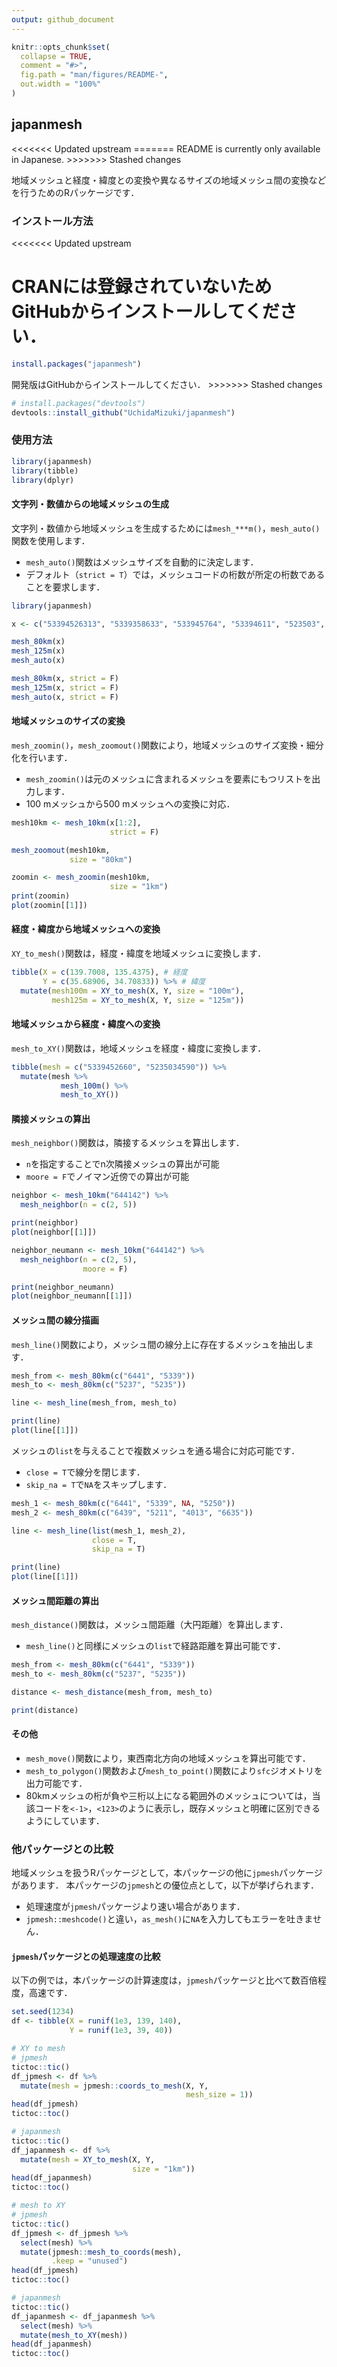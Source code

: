 ```yaml
---
output: github_document
---
```


<!-- README.md is generated from README.Rmd. Please edit that file -->

```r
knitr::opts_chunk$set(
  collapse = TRUE,
  comment = "#>",
  fig.path = "man/figures/README-",
  out.width = "100%"
)
```

## japanmesh

<<<<<<< Updated upstream
<!-- badges: start -->
<!-- badges: end -->
=======
README is currently only available in Japanese.
>>>>>>> Stashed changes

地域メッシュと経度・緯度との変換や異なるサイズの地域メッシュ間の変換などを行うためのRパッケージです．

### インストール方法

<<<<<<< Updated upstream
<!-- You can install the released version of japanmesh from [CRAN](https://CRAN.R-project.org) with: -->

<!-- ``` r -->
<!-- install.packages("japanmesh") -->
<!-- ``` -->

<!-- And the development version from [GitHub](https://github.com/) with: -->

CRANには登録されていないためGitHubからインストールしてください．
=======
``` r
install.packages("japanmesh")
```

開発版はGitHubからインストールしてください．
>>>>>>> Stashed changes

``` r
# install.packages("devtools")
devtools::install_github("UchidaMizuki/japanmesh")
```
### 使用方法

```r
library(japanmesh)
library(tibble)
library(dplyr)
```

#### 文字列・数値からの地域メッシュの生成

文字列・数値から地域メッシュを生成するためには`mesh_***m()`，`mesh_auto()`関数を使用します．

- `mesh_auto()`関数はメッシュサイズを自動的に決定します．
- デフォルト（`strict = T`）では，メッシュコードの桁数が所定の桁数であることを要求します．

```r
library(japanmesh)

x <- c("53394526313", "5339358633", "533945764", "53394611", "523503", "5339", NA)

mesh_80km(x)
mesh_125m(x)
mesh_auto(x)

mesh_80km(x, strict = F)
mesh_125m(x, strict = F)
mesh_auto(x, strict = F)
```

#### 地域メッシュのサイズの変換

`mesh_zoomin()`，`mesh_zoomout()`関数により，地域メッシュのサイズ変換・細分化を行います．

- `mesh_zoomin()`は元のメッシュに含まれるメッシュを要素にもつリストを出力します．
- 100 mメッシュから500 mメッシュへの変換に対応．

```r
mesh10km <- mesh_10km(x[1:2],
                      strict = F)

mesh_zoomout(mesh10km, 
             size = "80km")

zoomin <- mesh_zoomin(mesh10km,
                      size = "1km")
print(zoomin)
plot(zoomin[[1]])
```

#### 経度・緯度から地域メッシュへの変換

`XY_to_mesh()`関数は，経度・緯度を地域メッシュに変換します．

```r
tibble(X = c(139.7008, 135.4375), # 経度
       Y = c(35.68906, 34.70833)) %>% # 緯度
  mutate(mesh100m = XY_to_mesh(X, Y, size = "100m"),
         mesh125m = XY_to_mesh(X, Y, size = "125m"))
```

#### 地域メッシュから経度・緯度への変換

`mesh_to_XY()`関数は，地域メッシュを経度・緯度に変換します．

```r
tibble(mesh = c("5339452660", "5235034590")) %>% 
  mutate(mesh %>% 
           mesh_100m() %>% 
           mesh_to_XY())
```

#### 隣接メッシュの算出

`mesh_neighbor()`関数は，隣接するメッシュを算出します．

- `n`を指定することでn次隣接メッシュの算出が可能
- `moore = F`でノイマン近傍での算出が可能

```r
neighbor <- mesh_10km("644142") %>% 
  mesh_neighbor(n = c(2, 5))

print(neighbor)
plot(neighbor[[1]])

neighbor_neumann <- mesh_10km("644142") %>% 
  mesh_neighbor(n = c(2, 5),
                moore = F)

print(neighbor_neumann)
plot(neighbor_neumann[[1]])
```

#### メッシュ間の線分描画

`mesh_line()`関数により，メッシュ間の線分上に存在するメッシュを抽出します．

```r
mesh_from <- mesh_80km(c("6441", "5339"))
mesh_to <- mesh_80km(c("5237", "5235"))

line <- mesh_line(mesh_from, mesh_to)

print(line)
plot(line[[1]])
```

メッシュの`list`を与えることで複数メッシュを通る場合に対応可能です．

- `close = T`で線分を閉じます．
- `skip_na = T`で`NA`をスキップします．

```r
mesh_1 <- mesh_80km(c("6441", "5339", NA, "5250"))
mesh_2 <- mesh_80km(c("6439", "5211", "4013", "6635"))

line <- mesh_line(list(mesh_1, mesh_2), 
                  close = T,
                  skip_na = T)

print(line)
plot(line[[1]])
```

#### メッシュ間距離の算出

`mesh_distance()`関数は，メッシュ間距離（大円距離）を算出します．

- `mesh_line()`と同様にメッシュの`list`で経路距離を算出可能です．

```r
mesh_from <- mesh_80km(c("6441", "5339"))
mesh_to <- mesh_80km(c("5237", "5235"))

distance <- mesh_distance(mesh_from, mesh_to)

print(distance)
```

#### その他
- `mesh_move()`関数により，東西南北方向の地域メッシュを算出可能です．
- `mesh_to_polygon()`関数および`mesh_to_point()`関数により`sfc`ジオメトリを出力可能です．
- 80kmメッシュの桁が負や三桁以上になる範囲外のメッシュについては，当該コードを`<-1>`，`<123>`のように表示し，既存メッシュと明確に区別できるようにしています．

### 他パッケージとの比較

地域メッシュを扱うRパッケージとして，本パッケージの他に`jpmesh`パッケージがあります．
本パッケージの`jpmesh`との優位点として，以下が挙げられます．

- 処理速度が`jpmesh`パッケージより速い場合があります．
- `jpmesh::meshcode()`と違い，`as_mesh()`に`NA`を入力してもエラーを吐きません．

#### `jpmesh`パッケージとの処理速度の比較

以下の例では，本パッケージの計算速度は，`jpmesh`パッケージと比べて数百倍程度，高速です．

```r
set.seed(1234)
df <- tibble(X = runif(1e3, 139, 140),
             Y = runif(1e3, 39, 40))

# XY to mesh
# jpmesh
tictoc::tic()
df_jpmesh <- df %>% 
  mutate(mesh = jpmesh::coords_to_mesh(X, Y,
                                       mesh_size = 1))
head(df_jpmesh)
tictoc::toc()

# japanmesh
tictoc::tic()
df_japanmesh <- df %>% 
  mutate(mesh = XY_to_mesh(X, Y, 
                           size = "1km"))
head(df_japanmesh)
tictoc::toc()

# mesh to XY
# jpmesh
tictoc::tic()
df_jpmesh <- df_jpmesh %>% 
  select(mesh) %>% 
  mutate(jpmesh::mesh_to_coords(mesh),
         .keep = "unused")
head(df_jpmesh)
tictoc::toc()

# japanmesh
tictoc::tic()
df_japanmesh <- df_japanmesh %>% 
  select(mesh) %>% 
  mutate(mesh_to_XY(mesh))
head(df_japanmesh)
tictoc::toc()
```
